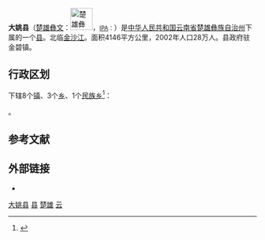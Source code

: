 {{Infobox China County
| county = 大姚县
| other_lang = [[彝文|楚雄彝文]]
| other_lang_name = [[File:楚雄彝文-大姚县.svg|45px]]
| usedname = 
| nameorigin = 
| Photo = {{Photomontage
| photo1a = 大姚县城 - panoramio.jpg
| photo1b = White Pagoada Dayao.JPG
| photo2a = 金马牌坊 - panoramio.jpg
| photo2b = 大姚三潭瀑布 - panoramio.jpg
| size = 300
| spacing = 1
| color = white
| border = 1
}}
| Photoname = 大姚县城天际线、[[大姚白塔|大姚白塔]]<br>金马牌坊、三潭瀑布
| map = 大姚县位置图.jpg
| map_caption = 大姚县在云南省的位置
| Pinyin = Dàyáo Xiàn
| Belong = [[云南省|云南省]][[楚雄彝族自治州|楚雄彝族自治州]]
| Types = [[县|县]]
| admincode = 532326
| founded = 
| seat = 金碧镇
| officerTitle = 
| officer = 
| officerTitle2 = 
| officer2 = 
| division = 12
| town = 8
| township = 4
| subdistrict = 
| dialect = 
| post code = 675400
| phone code = 878
| coordinate = 
| area = 4,031.23平方千米
| area land = 
| area water = 
| census yr = 2016
| pop = 273,315
| density =  
| GDP = 
| GDP_as_of = 
| GDPPC = 
| carlicense = 云E
| web = www.dayao.gov.cn
| web_title = 大姚县政府网
}}

'''大姚县'''（[[彝文|楚雄彝文]]：[[File:楚雄彝文-大姚县.svg|45px]]，<small>[[国际音标|IPA]]：</small>{{IPA|/di<sup>33</sup> ʑi<sup>33</sup> bu<sup>33</sup>/}}）是[[中华人民共和国|中华人民共和国]][[云南省|云南省]][[楚雄彝族自治州|楚雄彝族自治州]]下属的一个[[县|县]]。北临[[金沙江|金沙江]]。面积4146平方公里，2002年人口28万人。县政府驻金碧镇。

== 行政区划 ==
{{PAGENAMEBASE}}下辖8个[[行政建制镇|镇]]、3个[[乡_(中华人民共和国)|乡]]、1个[[民族乡|民族乡]]<ref>{{PRC admin/ref sgc|53/23/26}}</ref>：

{{PRC admin/children|53/23/26}}。

== 参考文献 ==
{{reflist}}

== 外部链接 ==
* {{Official website|http://www.dayao.gov.cn/|name=大姚县人民政府门户网站}}

{{云南行政区划小作品}}
{{大姚县行政区划}}
{{楚雄彝族自治州行政区划}}
{{云南行政区划}}
{{国家级贫困县|前}}

[[Category:大姚县|]]
[[Category:楚雄县市|县]]
[[Category:云南省县份|楚雄]]
[[Category:原国家级贫困县|云]]